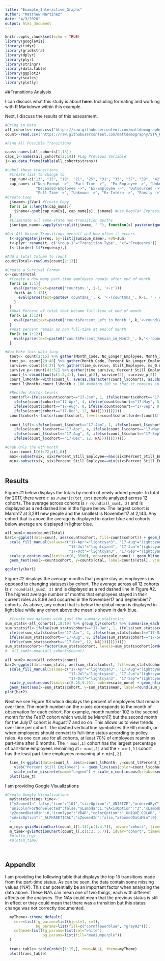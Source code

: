 ```yaml
---
title: "Example_Interactive_Graphs"
author: "Matthew Martinez"
date: "4/3/2020"
output: html_document
---
```


```r
knitr::opts_chunk$set(echo = TRUE)
library(googleVis)
library(tidyr)
library(gridExtra)
library(dplyr)
library(plyr)
library(stringr)
library(data.table)
library(ggplot2)
library(scales)
library(plotly)
```

##Transitions Analysis

I can discuss what this study is about **here**. Including formating and working with R Markdown within this example.

Next, I discuss the results of this assessment.


```r

#Bring in Data
all_cohorts<-read.csv("https://raw.githubusercontent.com/mattdemography/STA_6233/master/Data/all_cohorts.csv")
count<-read.csv("https://raw.githubusercontent.com/mattdemography/STA_6233/master/Data/cohort_counts.csv")

#Find All Possible Transitions

caps<-names(all_cohorts[1:13])
caps_l<-names(all_cohorts[2:14]) #Lag Previous Variable
j<-as.data.frame(table(all_cohorts$trans))

#Label these transitions
  #Create list to change to
  cap_num<-c("13", "15", "19", "21", "25", "31", "33", "37", "39", "42", "46", "47", "48", "49", "51", "73", "3", "4", "5", "6", "7")
  cap_name<-c("Non-Exempt ->", "Part-Time ->",  "Ex-Employee ->", "Unknown ->",  "Temp-Employee ->", "Temp-Employee ->", "Intern ->", "Intern ->", "Unknown ->", 
              "Deceased-Employee ->", "Ex-Employee ->", "Outsourced ->", "Temp ->", "Ex-Temp ->", "Business-Partner ->", "Deceased-Temp ->", 
              "Full-Time ->", "Unknown ->", "Ex-Intern ->", "Family ->", "Ex-Employee ->")
#Create Loop
  j$name<-j$Var1 #Create Copy
  for(s in 1:length(cap_num)){
    j$name<-gsub(cap_num[s], cap_name[s], j$name) #Use Regular Expression to take what is in cap_num and put cap_name instead
  }
  #Eliminate all same-state non-transition months
  j$unique_name<-vapply(strsplit(j$name, " "), function(x) paste(unique(x), collapse = " "), character(1L)) 
  
#Get All Unique Transitions overall and how often it occurs
  t<-aggregate(j$Freq, by=list(j$unique_name), FUN=sum)
  t<-plyr::rename(t, c("Group.1"="Transition Type", "x"="Frequency"))
  t<-t[order(-t$Frequency),]

#Add a total Column to count
count$Total<-rowSums(count[2:13])

#Create a Survival Format
c<-count$Total
  #Create a How many part-time employees remain after end of month
  for(i in 1:1){
    eval(parse(text=paste0('count$ms_', i-1, '<-c')))
    for(k in 1:12){
      eval(parse(text=paste0('count$ms_', k, '<-(count$ms_', k-1, ' - count$Month_', k, ')')))
    }
  }
  #What Percent of total that became full-time at end of month
  for(k in 1:12){
    eval(parse(text=paste0('count$Percent_Left_in_Month_', k,'<-round(as.numeric(count$Month_', k,'/count$Total)*100,2)')))
  }
  #What percent remain as non full-time at end of month
  for(k in 1:12){
    eval(parse(text=paste0('count$Percent_Remain_in_Month_', k,'<-round(as.numeric(count$ms_', k-1,'/count$Total)*100,2)')))
  }

#Now Make this data long
  tout<- count[2:15] %>% gather(Month_Code, No_Longer_Employee, Month_1:Month_12)
  tout_p<- count[29:40] %>% gather(Month_Code, Percent_No_Longer_Employee, Percent_Left_in_Month_1:Percent_Left_in_Month_12)
  survive<-count[14:27] %>% gather(time_survive, Still_Employee, ms_0:ms_11)
  survive_p<-count[41:52] %>% gather(time_survive, Percent_Still_Employee, Percent_Remain_in_Month_1:Percent_Remain_in_Month_12)
  count_l<-cbind(tout[c(1:2,4)], tout_p[2], survive[4], survive_p[2])
  count_l$Month<-with(count_l, ave(as.character(count_l$cohort), as.character(count_l$cohort), FUN=seq_along)) %>% as.numeric()
  count_l$Month<-count_l$Month + 100 #Adding 100 so that it remains in order as 1, 11, 12, 2 will be order without this

  #Reorder Factor Levels
  count$fl<-ifelse(count$cohort=="17-Jan", 1, ifelse(count$cohort=="17-Feb", 2, ifelse(count$cohort=="17-Mar", 3,
    ifelse(count$cohort=="17-Apr", 4, ifelse(count$cohort=="17-May", 5, ifelse(count$cohort=="17-Jun", 6, ifelse(count$cohort=="17-Jul", 7,
    ifelse(count$cohort=="17-Aug", 8, ifelse(count$cohort=="17-Sep", 9, ifelse(count$cohort=="17-Oct", 10, ifelse(count$cohort=="17-Nov", 11,
    ifelse(count$cohort=="17-Dec", 12, NA))))))))))))
  count$cohort<-factor(count$cohort, levels=count$cohort[order(count$fl)])
  
  count_l$fl<-ifelse(count_l$cohort=="17-Jan", 1, ifelse(count_l$cohort=="17-Feb", 2, ifelse(count_l$cohort=="17-Mar", 3,
    ifelse(count_l$cohort=="17-Apr", 4, ifelse(count_l$cohort=="17-May", 5, ifelse(count_l$cohort=="17-Jun", 6, ifelse(count_l$cohort=="17-Jul", 7,
    ifelse(count_l$cohort=="17-Aug", 8, ifelse(count_l$cohort=="17-Sep", 9, ifelse(count_l$cohort=="17-Oct", 10, ifelse(count_l$cohort=="17-Nov", 11,
    ifelse(count_l$cohort=="17-Dec", 12, NA))))))))))))

#Grab Only the 6th month
  six<-count_l[61:72,c(1,6)]
  max<-subset(six, six$Percent_Still_Employee==max(six$Percent_Still_Employee))
  min<-subset(six, six$Percent_Still_Employee==min(six$Percent_Still_Employee))
  
```

## Results

Figure #1 below displays the totals by month of newly added people. In total for 2017, there were `r as.numeric(tot_cnt)` people analyzed across 12 cohorts. The average across cohorts is `r round(all_sum1, 2)` and is displayed as a red dashed line in the figure below. The largest cohort is March17 at 3,291 new people and the smallest is November17 at 2,143. Any cohort that is above the average is displayed in darker blue and cohorts below average are displayed in lighter blue.

```r
all_sum1<-mean(count$Total)
bar1<-ggplot(data=count, aes(count$cohort, fill=count$cohort)) + geom_bar(aes(weight=count$Total)) +  
  scale_fill_manual(values=c("17-Apr"="lightcyan3", "17-Aug"="lightcyan4", "17-Dec"="lightcyan3", "17-Feb"="lightcyan4", "17-Jan"="lightcyan3",
                             "17-Jul"="lightcyan4", "17-Jun"="lightcyan3", "17-Mar"="lightcyan4", "17-May"="lightcyan3", "17-Nov"="lightcyan4",
                             "17-Oct"="lightcyan3", "17-Sep"="lightcyan4"), guide=F) + xlab("Cohort") + ylab("Total Employee") + theme_light() + 
  scale_y_continuous(limits=c(0, 3500), oob=rescale_none) + geom_hline(yintercept = all_sum1, linetype="dashed", colour="indianred3") + 
  geom_text(aes(x=count$cohort, y=count$Total, label=count$Total), vjust=-1) + ggtitle("Total Number of Employees as Operators by Cohort")

ggplotly(bar1)
```

Figure #2 displays the average months that people stay as employees (as opposed to changing statuses) by cohort. The average across all 12 cohorts is `r round(all_sum2, 2)` and is displayed as a red dashed line in Figure #2. The highest average number of months that employees stayed in their current roles as 8.99 and occurred in the November17 and September17 cohorts. As above, any cohort that is below the global mean is displayed in light blue while any cohort above the mean is shown in dark blue.

```r

  #Create new dataset with just the summary statistics
sum_stats<-all_cohorts[,18:19] %>% group_by(cohort) %>% summarise_each(funs(mean(., na.rm = T), sd(., na.rm=T)))
sum_stats$fl<-ifelse(sum_stats$cohort=="17-Jan", 1, ifelse(sum_stats$cohort=="17-Feb", 2, ifelse(sum_stats$cohort=="17-Mar", 3,
  ifelse(sum_stats$cohort=="17-Apr", 4, ifelse(sum_stats$cohort=="17-May", 5, ifelse(sum_stats$cohort=="17-Jun", 6, ifelse(sum_stats$cohort=="17-Jul", 7,
  ifelse(sum_stats$cohort=="17-Aug", 8, ifelse(sum_stats$cohort=="17-Sep", 9, ifelse(sum_stats$cohort=="17-Oct", 10, ifelse(sum_stats$cohort=="17-Nov", 11,
  ifelse(sum_stats$cohort=="17-Dec", 12, NA))))))))))))
sum_stats$cohort<-factor(sum_stats$cohort, levels=sum_stats$cohort[order(sum_stats$fl)])
#  all_sum2<-mean(all_cohorts$count)
  
all_sum2<-mean(all_cohorts$count)
bar2<-ggplot(data=sum_stats, aes(sum_stats$cohort, fill=sum_stats$cohort)) + geom_bar(aes(weight=sum_stats$mean)) +  
  scale_fill_manual(values=c("17-Apr"="lightcyan3", "17-Aug"="lightcyan4", "17-Dec"="lightcyan3", "17-Feb"="lightcyan4", "17-Jan"="lightcyan3",
                             "17-Jul"="lightcyan4", "17-Jun"="lightcyan3", "17-Mar"="lightcyan4", "17-May"="lightcyan3", "17-Nov"="lightcyan4",
                             "17-Oct"="lightcyan3", "17-Sep"="lightcyan4"), guide=F) + xlab("Cohort") + ylab("Average Months") + theme_light() + 
  scale_y_continuous(limits=c(8.25,9.25), oob=rescale_none) + geom_hline(yintercept = all_sum2, linetype="dashed", colour="indianred3") + 
  geom_text(aes(x=sum_stats$cohort, y=sum_stats$mean, label=round(sum_stats$mean,2)), vjust=-1) + ggtitle("Average Months Employee Remain by Cohort") 
plot(bar2)
```

Next we see Figure #3 which displays the percent of employees that remain over time. The month number on the x-axis corresponds to the month of observation for each cohort. For example, month number 102 is the second month for the Feb17 cohort which would be March17, but the second month for the July17 cohort is August17 and so on. This allows us to view trends over time per cohort. The dashed vertical line symbolizes the 6th month, or when employees should convert to full-time status according to policy rules. As one can see for all cohorts, at least 70% of employees reamin as part-time after 6 months. The `r max[,1]` cohort has the largest percentage of part-time employees remaining at `r max[,2]` and the `r min[,1]` cohort has the least part-time employees remaining at `r min[,2]`.

```r

  line_t<-ggplot(data=count_l, aes(x=count_l$Month, y=count_l$Percent_Still_Employee, group=count_l$cohort)) + xlab("Month Number") +
    ylab("Percent Still Employee") +  geom_line(aes(color=count_l$cohort)) + geom_vline(xintercept = 106, linetype="dashed") + theme_light() + 
    scale_color_discrete(name="Legend") + scale_x_continuous(breaks=seq(101, 112,1)) + ggtitle("Figure #3 Percent Employees Remaining After Each Period by Cohort")
  plot(line_t)
```

I am providing Google Visualizations

```r
#Create Google Visualizations  
  myStateSettings_time<-'
  {"yZoomedIn":false,"time":"101","sizeOption":"_UNISIZE","orderedByY":false,"yZoomedDataMax":4000,"nonSelectedAlpha":0.4,"orderedByX":true,"iconKeySettings":[],
  "uniColorForNonSelected":false,"yLambda":1,"yAxisOption":"3","xLambda":1,"showTrails":false,"xZoomedDataMax":12,"dimensions":{"iconDimensions":["dim0"]},
  "yZoomedDataMin":0,"iconType":"VBAR","colorOption":"_UNIQUE_COLOR", "duration":{"multiplier":1,"timeUnit":"Y"},"playDuration":15088.88888888889,
  "xAxisOption":"_ALPHABETICAL","xZoomedIn":false,"xZoomedDataMin":0}
  '
  m_reg<-gvisMotionChart(count_l[1:132,c(1:4,7)], idvar="cohort", timevar = "Month", xvar = "Month")
  m_time<-gvisMotionChart(count_l[,c(1:2, 5:7)], idvar="cohort", timevar = "Month", options=list(state=myStateSettings_time))
  #plot(m_reg)  
  #plot(m_time)
  
  
```

## Appendix

I am providing the following table that displays the top 15 transitions made from the part-time status. As can be seen, the data contain some missing values ('NA'). This can potentially be an important factor when analyzing the data above. These NA's can mean one of two things, each with different affects on the analyses. The NAs could mean that the previous status is still in effect or they could mean that there was a transition but this status change was not correctly documented.

```r
  myTheme<-ttheme_default(
    core=list(fg_params=list(hjust=1, x=1),
              bg_params=list(fill=c("cornflowerblue", "gray92"))),
    colhead=list(fg_params=list(col="white"),
                 bg_params=list(fill="mediumpurple"))
  )
  
  trans_table<-tableGrob(t[1:15,], rows=NULL, theme=myTheme)
  plot(trans_table)
```